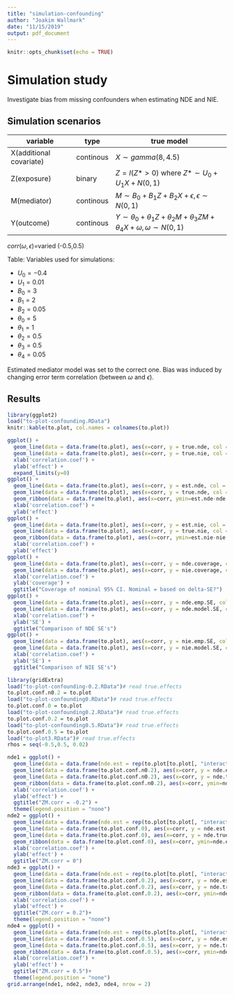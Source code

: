 ```yaml
---
title: "simulation-confounding"
author: "Joakim Wallmark"
date: "11/15/2019"
output: pdf_document
---
```


```r
knitr::opts_chunk$set(echo = TRUE)
```

# Simulation study

Investigate bias from missing confounders when estimating NDE and NIE.

## Simulation scenarios
variable | type | true model
---------|----- | ----------------
X(additional covariate) | continous | $X\sim gamma(8, 4.5)$
Z(exposure) | binary | $Z=I(Z*>0)$ where $Z*\sim U_0+U_1X+N(0, 1)$
M(mediator) | continous | $M\sim B_0+B_1Z+B_2X+\epsilon, \epsilon \sim N(0, 1)$
Y(outcome) | continous | $Y\sim \theta_0+\theta_1Z+\theta_2M+\theta_3ZM+\theta_4X+\omega, \omega \sim N(0, 1)$
$corr(\omega, \epsilon)=$varied (-0.5,0.5)

Table: Variables used for simulations:

* $U_0=-0.4$
* $U_1=0.01$
* $B_0=3$
* $B_1=2$
* $B_2=0.05$
* $\theta_0=5$
* $\theta_1=1$
* $\theta_2=0.5$
* $\theta_3=0.5$
* $\theta_4=0.05$

Estimated mediator model was set to the correct one. Bias was induced by changing error term correlation (between $\omega$ and $\epsilon$).

## Results

```r
library(ggplot2)
load("to-plot-confounding.RData")
knitr::kable(to.plot, col.names = colnames(to.plot))

ggplot() + 
  geom_line(data = data.frame(to.plot), aes(x=corr, y = true.nde, col = "NDE")) +
  geom_line(data = data.frame(to.plot), aes(x=corr, y = true.nie, col = "NIE")) +
  xlab('correlation.coef') +
  ylab('effect') +
  expand_limits(y=0)
ggplot() + 
  geom_line(data = data.frame(to.plot), aes(x=corr, y = est.nde, col = "est NDE")) +
  geom_line(data = data.frame(to.plot), aes(x=corr, y = true.nde, col = "true NDE")) +
  geom_ribbon(data = data.frame(to.plot), aes(x=corr, ymin=est.nde-nde.emp.SE, ymax=est.nde+nde.emp.SE), linetype=2, alpha=0.1) +
  xlab('correlation.coef') +
  ylab('effect')
ggplot() + 
  geom_line(data = data.frame(to.plot), aes(x=corr, y = est.nie, col = "est NIE")) +
  geom_line(data = data.frame(to.plot), aes(x=corr, y = true.nie, col = "true NIE")) +
  geom_ribbon(data = data.frame(to.plot), aes(x=corr, ymin=est.nie-nie.emp.SE, ymax=est.nie+nie.emp.SE), linetype=2, alpha=0.1) +
  xlab('correlation.coef') +
  ylab('effect')
ggplot() + 
  geom_line(data = data.frame(to.plot), aes(x=corr, y = nde.coverage, col = "NDE")) +
  geom_line(data = data.frame(to.plot), aes(x=corr, y = nie.coverage, col = "NIE")) +
  xlab('correlation.coef') +
  ylab('coverage') +
  ggtitle("Coverage of nominal 95% CI. Nominal = based on delta-SE?")
ggplot() + 
  geom_line(data = data.frame(to.plot), aes(x=corr, y = nde.emp.SE, col = "emp. SE")) +
  geom_line(data = data.frame(to.plot), aes(x=corr, y = nde.model.SE, col = "model. SE")) +
  xlab('correlation.coef') +
  ylab('SE') +
  ggtitle("Comparison of NDE SE's")
ggplot() + 
  geom_line(data = data.frame(to.plot), aes(x=corr, y = nie.emp.SE, col = "emp. SE")) +
  geom_line(data = data.frame(to.plot), aes(x=corr, y = nie.model.SE, col = "model. SE")) +
  xlab('correlation.coef') +
  ylab('SE') +
  ggtitle("Comparison of NIE SE's")

library(gridExtra)
load("to-plot-confounding-0.2.RData")# read true.effects
to.plot.conf.n0.2 = to.plot
load("to-plot-confounding0.RData")# read true.effects
to.plot.conf.0 = to.plot
load("to-plot-confounding0.2.RData")# read true.effects
to.plot.conf.0.2 = to.plot
load("to-plot-confounding0.5.RData")# read true.effects
to.plot.conf.0.5 = to.plot
load("to-plot3.RData")# read true.effects
rhos = seq(-0.5,0.5, 0.02)

nde1 = ggplot() + 
  geom_line(data = data.frame(nde.est = rep(to.plot[to.plot[, "interaction.coefficient"]==-0.2, "nde.est"], length(rhos))), aes(x=rhos, y = nde.est, col = "misspec.NDE")) +
  geom_line(data = data.frame(to.plot.conf.n0.2), aes(x=corr, y = nde.est, col = "NDE M-Y")) +
  geom_line(data = data.frame(to.plot.conf.n0.2), aes(x=corr, y = nde.true, col = "true NDE")) +
  geom_ribbon(data = data.frame(to.plot.conf.n0.2), aes(x=corr, ymin=nde.est-nde.emp.SE, ymax=nde.est+nde.emp.SE), linetype=2, alpha=0.1) +
  xlab('correlation.coef') +
  ylab('effect') +
  ggtitle("ZM.corr = -0.2") +
  theme(legend.position = "none")
nde2 = ggplot() + 
  geom_line(data = data.frame(nde.est = rep(to.plot[to.plot[, "interaction.coefficient"]==0, "nde.est"], length(rhos))), aes(x=rhos, y = nde.est, col = "misspec.NDE")) +
  geom_line(data = data.frame(to.plot.conf.0), aes(x=corr, y = nde.est, col = "NDE M-Y")) +
  geom_line(data = data.frame(to.plot.conf.0), aes(x=corr, y = nde.true, col = "true NDE")) +
  geom_ribbon(data = data.frame(to.plot.conf.0), aes(x=corr, ymin=nde.est-nde.emp.SE, ymax=nde.est+nde.emp.SE), linetype=2, alpha=0.1) +
  xlab('correlation.coef') +
  ylab('effect') +
  ggtitle("ZM.corr = 0") 
nde3 = ggplot() + 
  geom_line(data = data.frame(nde.est = rep(to.plot[to.plot[, "interaction.coefficient"]==0.2, "nde.est"], length(rhos))), aes(x=rhos, y = nde.est, col = "misspec.NDE")) +
  geom_line(data = data.frame(to.plot.conf.0.2), aes(x=corr, y = nde.est, col = "NDE M-Y")) +
  geom_line(data = data.frame(to.plot.conf.0.2), aes(x=corr, y = nde.true, col = "true NDE")) +
  geom_ribbon(data = data.frame(to.plot.conf.0.2), aes(x=corr, ymin=nde.est-nde.emp.SE, ymax=nde.est+nde.emp.SE), linetype=2, alpha=0.1) +
  xlab('correlation.coef') +
  ylab('effect') +
  ggtitle("ZM.corr = 0.2")+
  theme(legend.position = "none")
nde4 = ggplot() + 
  geom_line(data = data.frame(nde.est = rep(to.plot[to.plot[, "interaction.coefficient"]==0.5, "nde.est"], length(rhos))), aes(x=rhos, y = nde.est, col = "misspec.NDE")) +
  geom_line(data = data.frame(to.plot.conf.0.5), aes(x=corr, y = nde.est, col = "NDE M-Y")) +
  geom_line(data = data.frame(to.plot.conf.0.5), aes(x=corr, y = nde.true, col = "true NDE")) +
  geom_ribbon(data = data.frame(to.plot.conf.0.5), aes(x=corr, ymin=nde.est-nde.emp.SE, ymax=nde.est+nde.emp.SE), linetype=2, alpha=0.1) +
  xlab('correlation.coef') +
  ylab('effect') +
  ggtitle("ZM.corr = 0.5")+
  theme(legend.position = "none")
grid.arrange(nde1, nde2, nde3, nde4, nrow = 2)
```




